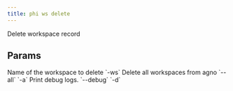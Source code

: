 ```yaml
---
title: phi ws delete
---
```


Delete workspace record

## Params

<ResponseField name="ws_name" type="str">
 Name of the workspace to delete `-ws`
</ResponseField>
<ResponseField name="all_workspaces" type="str">
 Delete all workspaces from agno `--all` `-a`
</ResponseField>
<ResponseField name="print_debug_log" type="bool">
 Print debug logs. `--debug` `-d`
</ResponseField>
